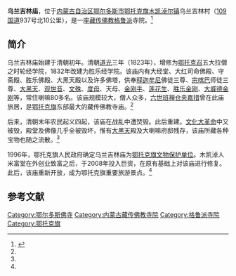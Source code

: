 {{Infobox Tibetan Buddhist monastery
|name = 乌兰吉林庙
|image = 
|image size = 250px
|alt = 
|caption = 
|t=
|w=
|to = 
|ipa={{IPA|}}
|z=
|thdl=
|e=
|tc=烏蘭吉林廟
|s=乌兰吉林庙
|p=
|m=
|k=
|pushpin_map = 
|latd =  | latm =  | lats =  | latNS = 
|longd=  | longm= | longs =| longEW = 
|iso_region = 
|map_caption = 
|mapsize = 
|location_country = 中国
|location = {{CHN}}[[内蒙古自治区|内蒙古自治区]][[鄂尔多斯市|鄂尔多斯市]][[鄂托克旗|鄂托克旗]]
|coordinates_display =
|founded_by = 
|date_founded =
|date_renovated =
|sect = [[格鲁派|格鲁派]]
|mather =
|children =
|dedicated_to = 
|tulku =
|head_lama = 
|head_mgh =
|no._of_monks = 
|architecture = 
|festivals =
|footnotes = 
}}

'''乌兰吉林庙'''，位于[[内蒙古自治区|内蒙古自治区]][[鄂尔多斯市|鄂尔多斯市]][[鄂托克旗|鄂托克旗]][[木凯淖尔镇|木凯淖尔镇]]乌兰吉林村（[[109国道|109国道]]937号北10公里），是一座[[藏传佛教|藏传佛教]][[格鲁派|格鲁派]]寺院。<ref name=etkly>{{Cite web |url=http://www.etkqnews.com/a/whhj/lljtjs/2012/0709/1736.html |title=乌兰吉林庙，新华网，2011-12-08 |accessdate=2013-07-17 |archive-date=2013-07-17 |archive-url=https://archive.is/20130717144237/http://www.etkqnews.com/a/whhj/lljtjs/2012/0709/1736.html |dead-url=no }}</ref>

==简介==
乌兰吉林庙始建于清朝初年。清朝[[道光|道光]]三年（1823年），增修为[[鄂托克召|鄂托克召]]五大拉僧之时轮经学院，1832年改建为胜乐经学院。该庙内有大经堂、大红司命佛殿、守斋殿、胜乐佛殿、大黑天殿以及许多佛塔，供奉[[释迦牟尼|释迦牟尼]]佛徒三尊、[[宗喀巴|宗喀巴]]师徒三尊、[[大黑天|大黑天]]、[[观世音|观世音]]、[[文殊|文殊]]、[[度母|度母]]、天母、[[金刚手|金刚手]]、[[莲花生|莲花生]]、[[胜乐金刚|胜乐金刚]]、[[大威德金刚|大威德金刚]]等，常住喇嘛80多名。该庙规模较大，僧人众多，[[六世班禅|六世班禅]][[仓央嘉措|仓央嘉措]]曾在此庙旅居，是[[鄂托克旗|鄂托克旗]]东部最大的藏传佛教寺庙。<ref name=etkly/>

后来，清朝末年农民起义四起，该庙在战乱中遭焚毁。此后重建。[[文化大革命|文化大革命]]中又被毁，殿堂及佛像几乎全被毁坏，惟有[[大黑天|大黑天]]殿及大喇嘛府邸残存，该庙所藏各种宝物也随之流散。<ref name=etkly/>

1996年，鄂托克旗人民政府确定乌兰吉林庙为[[鄂托克旗文物保护单位|鄂托克旗文物保护单位]]。木凯淖人米富堂在外创业致富之后，于2008年投入巨资，在原有基础上对该庙进行修复。此后，该庙重新开放，成为鄂托克旗重要旅游景点。<ref name=etkly/>

==参考文献==
{{reflist}}

[[Category:鄂尔多斯佛寺|Category:鄂尔多斯佛寺]] 
[[Category:内蒙古藏传佛教寺院|Category:内蒙古藏传佛教寺院]]
[[Category:格鲁派寺院|Category:格鲁派寺院]]
[[Category:鄂托克旗|Category:鄂托克旗]]